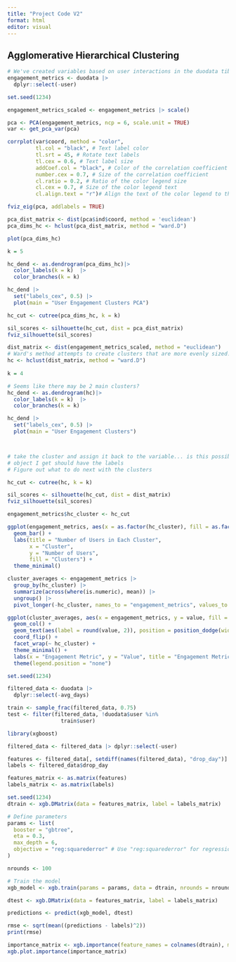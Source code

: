 ```yaml
---
title: "Project Code V2"
format: html
editor: visual
---
```


## Agglomerative Hierarchical Clustering

```r
# We've created variables based on user interactions in the duodata tibble for each user. Here we remove the user since it's non-numeric so we can create clusters
engagement_metrics <- duodata |>
  dplyr::select(-user)

set.seed(1234)

engagement_metrics_scaled <- engagement_metrics |> scale()
```

```r
pca <- PCA(engagement_metrics, ncp = 6, scale.unit = TRUE)
var <- get_pca_var(pca)
```

```r
corrplot(var$coord, method = "color", 
         tl.col = "black", # Text label color
         tl.srt = 45, # Rotate text labels
         tl.cex = 0.6, # Text label size
         addCoef.col = "black", # Color of the correlation coefficient
         number.cex = 0.7, # Size of the correlation coefficient
         cl.ratio = 0.2, # Ratio of the color legend size
         cl.cex = 0.7, # Size of the color legend text
         cl.align.text = "r")# Align the text of the color legend to the right
```

```r
fviz_eig(pca, addlabels = TRUE)
```

```r
pca_dist_matrix <- dist(pca$ind$coord, method = 'euclidean')
pca_dims_hc <- hclust(pca_dist_matrix, method = "ward.D")

plot(pca_dims_hc)

k = 5

hc_dend <- as.dendrogram(pca_dims_hc)|> 
  color_labels(k = k)  |> 
  color_branches(k = k)

hc_dend |> 
  set("labels_cex", 0.5) |> 
  plot(main = "User Engagement Clusters PCA")

hc_cut <- cutree(pca_dims_hc, k = k)

sil_scores <- silhouette(hc_cut, dist = pca_dist_matrix)
fviz_silhouette(sil_scores)
```

```r
dist_matrix <- dist(engagement_metrics_scaled, method = "euclidean")
# Ward's method attempts to create clusters that are more evenly sized. Not sure the tradeoffs here. Analyzes the variance of clusters instead of distance directly.
hc <- hclust(dist_matrix, method = "ward.D")
  
k = 4 

# Seems like there may be 2 main clusters?
hc_dend <- as.dendrogram(hc)|> 
  color_labels(k = k)  |> 
  color_branches(k = k)

hc_dend |> 
  set("labels_cex", 0.5) |> 
  plot(main = "User Engagement Clusters")



# take the cluster and assign it back to the variable... is this possible??
# object I get should have the labels
# Figure out what to do next with the clusters
```

```r
hc_cut <- cutree(hc, k = k)

sil_scores <- silhouette(hc_cut, dist = dist_matrix)
fviz_silhouette(sil_scores)

engagement_metrics$hc_cluster <- hc_cut

ggplot(engagement_metrics, aes(x = as.factor(hc_cluster), fill = as.factor(hc_cluster))) +
  geom_bar() +
  labs(title = "Number of Users in Each Cluster",
       x = "Cluster",
       y = "Number of Users",
       fill = "Clusters") +
  theme_minimal()
```

```r
cluster_averages <- engagement_metrics |>
  group_by(hc_cluster) |>
  summarize(across(where(is.numeric), mean)) |>
  ungroup() |>
  pivot_longer(-hc_cluster, names_to = "engagement_metrics", values_to = "value")

ggplot(cluster_averages, aes(x = engagement_metrics, y = value, fill = engagement_metrics)) + 
  geom_col() +
  geom_text(aes(label = round(value, 2)), position = position_dodge(width = 0.9), hjust = -0.2, vjust = 0.5) +
  coord_flip() +
  facet_wrap(~ hc_cluster) +
  theme_minimal() + 
  labs(x = "Engagement Metric", y = "Value", title = "Engagement Metrics by Cluster") +
  theme(legend.position = "none")
```

```r
set.seed(1234) 

filtered_data <- duodata |>
  dplyr::select(-avg_days)

train <- sample_frac(filtered_data, 0.75)
test <- filter(filtered_data, !duodata$user %in% 
                 train$user)
```

```r
library(xgboost)

filtered_data <- filtered_data |> dplyr::select(-user)

features <- filtered_data[, setdiff(names(filtered_data), "drop_day")]
labels <- filtered_data$drop_day

features_matrix <- as.matrix(features)
labels_matrix <- as.matrix(labels)

set.seed(1234)
dtrain <- xgb.DMatrix(data = features_matrix, label = labels_matrix)

# Define parameters
params <- list(
  booster = "gbtree",
  eta = 0.3,
  max_depth = 6,
  objective = "reg:squarederror" # Use "reg:squarederror" for regression tasks
)

nrounds <- 100

# Train the model
xgb_model <- xgb.train(params = params, data = dtrain, nrounds = nrounds)

```

```r
dtest <- xgb.DMatrix(data = features_matrix, label = labels_matrix)

predictions <- predict(xgb_model, dtest)

rmse <- sqrt(mean((predictions - labels)^2))
print(rmse)
```

```r
importance_matrix <- xgb.importance(feature_names = colnames(dtrain), model = xgb_model)
xgb.plot.importance(importance_matrix)
```
